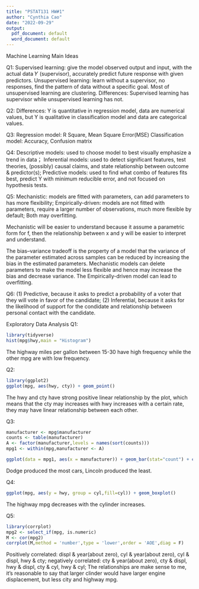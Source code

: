 ```yaml
---
title: "PSTAT131 HW#1"
author: "Cynthia Cao"
date: "2022-09-29"
output:
  pdf_document: default
  word_document: default
---
```


Machine Learning Main Ideas

Q1:
Supervised learning: give the model observed output and input, with the actual data 𝑌 (supervisor), accurately predict future response with given predictors.
Unsupervised learning: learn without a supervisor, no responses, find the pattern of data without a specific goal. Most of unsupervised learning are clustering.
Differences: Supervised learning has supervisor while unsupervised learning has not. 

Q2:
Differences: Y is quantitative in regression model, data are numerical values, but Y is qualitative in classification model and data are categorical values. 

Q3:
Regression model: R Square, Mean Square Error(MSE)
Classification model: Accuracy, Confusion matrix

Q4: 
Descriptive models: used to choose model to best visually emphasize a trend in data；
Inferential models: used to detect significant features, test theories, (possibly) causal claims, and state relationship between outcome & predictor(s);
Predictive models: used to find what combo of features fits best, predict Y with minimum reducible error, and not focused on hypothesis tests.

Q5:
Mechanistic: models are fitted with parameters, can add parameters to has more flexibility;
Empirically-driven: models are not fitted with parameters, require a larger number of observations, much more flexible by default;
Both may overfitting.

Mechanistic will be easier to understand because it assume a parametric form for f, then the relationship between x and y will be easier to interpret and understand. 

The bias–variance tradeoff is the property of a model that the variance of the parameter estimated across samples can be reduced by increasing the bias in the estimated parameters.
Mechanistic models can delete parameters to make the model less flexible and hence may increase the bias and decrease variance. The Empirically-driven model can lead to overfitting.


Q6:
(1) Predictive, because it asks to predict a probability of a voter that they will vote in favor of the candidate;
(2) Inferential, because it asks for the likelihood of support for the condidate and relationship between personal contact with the candidate.



Exploratory Data Analysis
Q1:
```r
library(tidyverse)
hist(mpg$hwy,main = "Histogram")
```
The highway miles per gallon between 15-30 have high frequency while the other mpg are with low frequency.

Q2:
```r
library(ggplot2)
ggplot(mpg, aes(hwy, cty)) + geom_point()
```
The hwy and cty have strong positive linear relationship by the plot, which means that the cty may increases with hwy increases with a certain rate, they may have linear relationship between each other. 

Q3:
```r
manufacturer <- mpg$manufacturer
counts <- table(manufacturer)
A <- factor(manufacturer,levels = names(sort(counts)))
mpg1 <- within(mpg,manufacturer <- A)

ggplot(data = mpg1, aes(x = manufacturer)) + geom_bar(stat="count") + coord_flip() 

```
Dodge produced the most cars, Lincoln produced the least.

Q4:
```r
ggplot(mpg, aes(y = hwy, group = cyl,fill=cyl)) + geom_boxplot()
```
The highway mpg decreases with the cylinder increases.

Q5:
```r
library(corrplot)
mpg2 <- select_if(mpg, is.numeric)
M <- cor(mpg2)
corrplot(M,method = 'number',type = 'lower',order = 'AOE',diag = F)
```
Positively correlated: displ & year(about zero), cyl & year(about zero), cyl & displ, hwy & cty;
negatively correlated: cty & year(about zero), cty & displ, hwy & displ, cty & cyl, hwy & cyl;
The relationships are make sense to me, it's reasonable to say that larger clinder would have larger engine displacement, but less city and highway mpg. 
